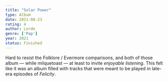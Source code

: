 ```yaml
---
title: "Solar Power"
type: Album
date: 2021-08-23
rating: 4
author: Lorde
genre: ['Pop']
year: 2021
status: Finished
---
```


Hard to resist the Folklore / Evermore comparisons, and both of those album — while milquetoast — at least to invite _enjoyable listening_. This felt like it was an album filled with tracks that were meant to be played in late-era episodes of _Felicity_.
